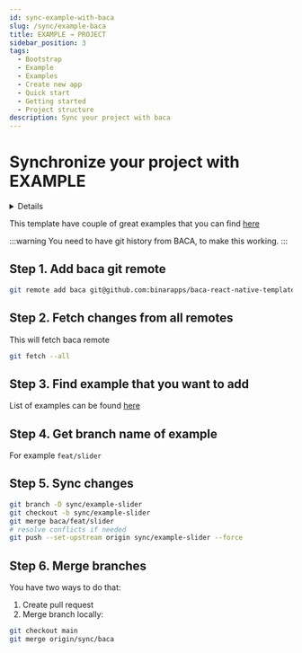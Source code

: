 ```yaml
---
id: sync-example-with-baca
slug: /sync/example-baca
title: EXAMPLE → PROJECT
sidebar_position: 3
tags:
  - Bootstrap
  - Example
  - Examples
  - Create new app
  - Quick start
  - Getting started
  - Project structure
description: Sync your project with baca
---
```



# Synchronize your project with EXAMPLE

<Details title="Quick steps (do it when you've already done it before)">
    1. Sync changes from BACA
    ```bash
    git fetch --all
    git branch -D sync/example-slider
    git checkout -b sync/example-slider
    git merge baca/feat/slider
    git push --set-upstream origin sync/example-slider --force
    ```

    2. Merge branches

    ```bash
    git checkout main
    git merge origin/sync/baca
    ```

</Details>

This template have couple of great examples that you can find [here](https://github.com/binarapps/baca-react-native-template/pulls?q=is%3Apr+is%3Aopen+label%3Aexample)

:::warning
You need to have git history from BACA, to make this working.
:::

## Step 1. Add baca git remote

```bash
git remote add baca git@github.com:binarapps/baca-react-native-template.git
```

## Step 2. Fetch changes from all remotes

This will fetch baca remote

```bash
git fetch --all
```

## Step 3. Find example that you want to add

List of examples can be found [here](https://github.com/binarapps/baca-react-native-template/pulls?q=is%3Apr+is%3Aopen+label%3Aexample)

## Step 4. Get branch name of example

For example `feat/slider`

## Step 5. Sync changes

```bash
git branch -D sync/example-slider
git checkout -b sync/example-slider
git merge baca/feat/slider
# resolve conflicts if needed
git push --set-upstream origin sync/example-slider --force
```

## Step 6. Merge branches

You have two ways to do that:

1. Create pull request
2. Merge branch locally:

```bash
git checkout main
git merge origin/sync/baca
```
